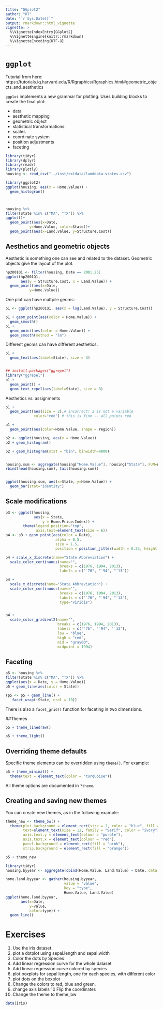 ```yaml
---
title: "GGplot2"
author: "RT"
date: "`r Sys.Date()`"
output: rmarkdown::html_vignette
vignette: >
  %\VignetteIndexEntry{GGplot2}
  %\VignetteEngine{knitr::rmarkdown}
  %\VignetteEncoding{UTF-8}
---
```


# `ggplot`

Tutorial from here:
https://tutorials.iq.harvard.edu/R/Rgraphics/Rgraphics.html#geometric_objects_and_aesthetics



`ggplot` implements a new grammar for plotting. Uses building blocks to create the final plot:

- data
- aesthetic mapping
- geometric object
- statistical transformations
- scales
- coordinate system
- position adjustments
- faceting

```r
library(tidyr)
library(dplyr)
library(readr)
library(plotly)
housing <- read_csv("../inst/extdata/landdata-states.csv")


```

```r

library(ggplot2)
ggplot(housing, aes(x = Home.Value)) +
  geom_histogram()



housing %>% 
filter(State %in% c("MA", "TX")) %>% 
ggplot()+
  geom_point(aes(x=Date,
           y=Home.Value, color=State))+
  geom_point(aes(x=Land.Value, y=Structure.Cost))


```

## Aesthetics and geometric objects

Aesthetic is something one can see and related to the dataset. Geometric objects give the layout of the plot. 

```r

hp2001Q1 <- filter(housing, Date == 2001.25) 
ggplot(hp2001Q1,
       aes(y = Structure.Cost, x = Land.Value)) +
  geom_point(aes(x=Date,
           y=Home.Value))


```

One plot can have multpile geoms:

```r
p1 <- ggplot(hp2001Q1, aes(x = log(Land.Value), y = Structure.Cost))

p1 + geom_point(aes(color = Home.Value)) +
  geom_smooth()
p1 +
  geom_point(aes(color = Home.Value)) +
  geom_smooth(method = "lm")


```

Different geoms can have different aesthetics.

```r
p1 + 
  geom_text(aes(label=State), size = 3)


## install.packages("ggrepel") 
library("ggrepel")
p1 + 
  geom_point() + 
  geom_text_repel(aes(label=State), size = 3)

```

Aesthetics vs. assignments

```r
p1 +
  geom_point(aes(size = 2),# incorrect! 2 is not a variable
             color="red") # this is fine -- all points red


```

```r
p1 +
  geom_point(aes(color=Home.Value, shape = region))

```

```r
p2 <- ggplot(housing, aes(x = Home.Value))
p2 + geom_histogram()

p2 + geom_histogram(stat = "bin", binwidth=4000)


housing.sum <- aggregate(housing["Home.Value"], housing["State"], FUN=mean)
rbind(head(housing.sum), tail(housing.sum))


ggplot(housing.sum, aes(x=State, y=Home.Value)) + 
  geom_bar(stat="identity")

```

## Scale modifications

```r
p3 <- ggplot(housing,
             aes(x = State,
                 y = Home.Price.Index)) + 
        theme(legend.position="top",
              axis.text=element_text(size = 6))
p4 <- p3 + geom_point(aes(color = Date),
                       alpha = 0.5,
                       size = 1.5,
                       position = position_jitter(width = 0.25, height = 0))


```

```r
p4 + scale_x_discrete(name="State Abbreviation") +
  scale_color_continuous(name="",
                         breaks = c(1976, 1994, 2013),
                         labels = c("'76", "'94", "'13"))

p4 +
  scale_x_discrete(name="State Abbreviation") +
  scale_color_continuous(name="",
                         breaks = c(1976, 1994, 2013),
                         labels = c("'76", "'94", "'13"),
                         type="viridis")


p4 +
  scale_color_gradient2(name="",
                        breaks = c(1976, 1994, 2013),
                        labels = c("'76", "'94", "'13"),
                        low = "blue",
                        high = "red",
                        mid = "gray60",
                        midpoint = 1994)


```

## Faceting

```r

p5 <- housing %>% 
filter(State %in% c("MA", "TX")) %>% 
ggplot(aes(x = Date, y = Home.Value))
p5 + geom_line(aes(color = State))  

```


```r
(p5 <- p5 + geom_line() +
   facet_wrap(~State, ncol = 10))
```

There is also a `facet_grid()` function for faceting in two dimensions.

##Themes

```r
p5 + theme_linedraw()
```


```r
p5 + theme_light()
```


## Overriding theme defaults

Specific theme elements can be overridden using `theme()`. For example:

```r
p5 + theme_minimal() +
  theme(text = element_text(color = "turquoise"))
```


All theme options are documented in `?theme`.

## Creating and saving new themes

You can create new themes, as in the following example:

```r
theme_new <- theme_bw() +
  theme(plot.background = element_rect(size = 1, color = "blue", fill = "black"),
        text=element_text(size = 12, family = "Serif", color = "ivory"),
        axis.text.y = element_text(colour = "purple"),
        axis.text.x = element_text(colour = "red"),
        panel.background = element_rect(fill = "pink"),
        strip.background = element_rect(fill = "orange"))

p5 + theme_new

```

```r
library(tidyr)
housing.byyear <- aggregate(cbind(Home.Value, Land.Value) ~ Date, data = housing, mean)

home.land.byyear <- gather(housing.byyear,
                           value = "value",
                           key = "type",
                           Home.Value, Land.Value)
ggplot(home.land.byyear,
       aes(x=Date,
           y=value,
           color=type)) +
  geom_line()
```

# Exercises

1. Use the iris dataset.
2. plot a dotplot using sepal.length and sepal.width
3. Color the dots by Species
4. Add linear regression curve for the whole dataset
5. Add linear regression curve colored by species
6. plot boxplots for sepal length, one for each species, with different color
7. plot dots on the boxplot
8. Change the colors to red, blue and green.
9. change axis labels
10 Flip the coordinates
11. Change the theme to theme_bw

```r

data(iris)







```


